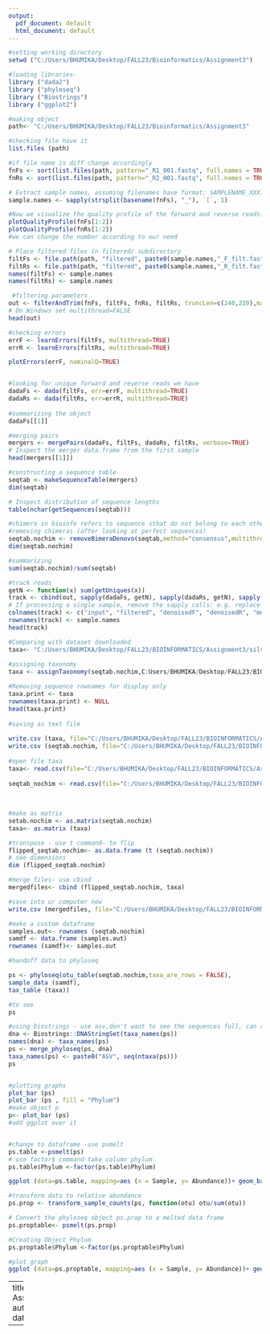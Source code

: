 ---
output:
  pdf_document: default
  html_document: default
---

```{r}
#setting working directory
setwd ("C:/Users/BHUMIKA/Desktop/FALL23/Bioinformatics/Assignment3")

#loading libraries- 
library ("dada2")
library ("phyloseq")
library ("Biostrings")
library ("ggplot2")

#making object
path<- "C:/Users/BHUMIKA/Desktop/FALL23/Bioinformatics/Assignment3"

#checking file have it
list.files (path)

#if file name is diff change accordingly
fnFs <- sort(list.files(path, pattern="_R1_001.fastq", full.names = TRUE))
fnRs <- sort(list.files(path, pattern="_R2_001.fastq", full.names = TRUE))

# Extract sample names, assuming filenames have format: SAMPLENAME_XXX.fastq
sample.names <- sapply(strsplit(basename(fnFs), "_"), `[`, 1)

#Now we visualize the quality profile of the forward and reverse reads:
plotQualityProfile(fnFs[1:2])
plotQualityProfile(fnRs[1:2])
#we can change the number according to our need

# Place filtered files in filtered/ subdirectory
filtFs <- file.path(path, "filtered", paste0(sample.names,"_F_filt.fastq.gz"))
filtRs <- file.path(path, "filtered", paste0(sample.names,"_R_filt.fastq.gz"))
names(filtFs) <- sample.names
names(filtRs) <- sample.names

 #filtering parameters
out <- filterAndTrim(fnFs, filtFs, fnRs, filtRs, truncLen=c(240,220),maxN=0, maxEE=c(2,2), truncQ=2, rm.phix=TRUE,compress=TRUE, multithread=FALSE) 
# On Windows set multithread=FALSE
head(out)

#checking errors
errF <- learnErrors(filtFs, multithread=TRUE)
errR <- learnErrors(filtRs, multithread=TRUE)

plotErrors(errF, nominalQ=TRUE)


#looking for unique forward and reverse reads we have 
dadaFs <- dada(filtFs, err=errF, multithread=TRUE)
dadaRs <- dada(filtRs, err=errR, multithread=TRUE)
 
#summarizing the object
dadaFs[[1]]

#merging pairs
mergers <- mergePairs(dadaFs, filtFs, dadaRs, filtRs, verbose=TRUE)
# Inspect the merger data.frame from the first sample
head(mergers[[1]])

#constructing a sequence table
seqtab <- makeSequenceTable(mergers)
dim(seqtab)

# Inspect distribution of sequence lengths
table(nchar(getSequences(seqtab)))

#chimera in bioinfo refers to sequence sthat do not belong to each other
#removing chimeras (after looking at perfect sequences)
seqtab.nochim <- removeBimeraDenovo(seqtab,method="consensus",multithread=TRUE, verbose=TRUE) 
dim(seqtab.nochim)

#summarizing 
sum(seqtab.nochim)/sum(seqtab)

#track reads
getN <- function(x) sum(getUniques(x))
track <- cbind(out, sapply(dadaFs, getN), sapply(dadaRs, getN), sapply(mergers, getN), rowSums(seqtab.nochim))
# If processing a single sample, remove the sapply calls: e.g. replace sapply(dadaFs, getN) with getN(dadaFs)
colnames(track) <- c("input", "filtered", "denoisedF", "denoisedR", "merged", "nonchim")
rownames(track) <- sample.names
head(track)

#Comparing with dataset downloaded
taxa<- "C:/Users/BHUMIKA/Desktop/FALL23/BIOINFORMATICS/Assignment3/silva_nr99_v138.1_train_set.fa.gz"
       
#assigning taxonomy
taxa <- assignTaxonomy(seqtab.nochim,C:Users/BHUMIKA/Desktop/FALL23/BIOINFORMATICS/Assignment3/silva_nr99_v138.1_train_set.fa.gz, multithread=FALSE)

#Removing sequence rownames for display only
taxa.print <- taxa
rownames(taxa.print) <- NULL
head(taxa.print)
       
#saving as text file
       
write.csv (taxa, file="C:/Users/BHUMIKA/Desktop/FALL23/BIOINFORMATICS/Assignment3/taxa.csv")
write.csv (seqtab.nochim, file="C:/Users/BHUMIKA/Desktop/FALL23/BIOINFORMATICS/Assignment3/seqtab_nochim.csv")
       
#open file taxa
taxa<- read.csv(file="C:/Users/BHUMIKA/Desktop/FALL23/BIOINFORMATICS/Assignment3/taxa.csv", sep=',',row.names=1)
       
seqtab_nochim <- read.csv(file="C:/Users/BHUMIKA/Desktop/FALL23/BIOINFORMATICS/Assignment3/seqtab_nochim.csv", sep=',',row.names=1)
       
      
       
#make as matrix
setab.nochim <- as.matrix(seqtab.nochim)
taxa<- as.matrix (taxa)

#transpose - use t command- to flip
flipped_seqtab.nochim<- as.data.frame (t (seqtab.nochim))
# see dimensions
dim (flipped_seqtab.nochim)

#merge files- use cbind
mergedfiles<- cbind (flipped_seqtab.nochim, taxa)

#save into ur computer now
write.csv (mergedfiles, file="C:/Users/BHUMIKA/Desktop/FALL23/BIOINFORMATICS/Assignment3/mergedfiles.csv")

#make a custom dataframe
samples.out<- rownames (seqtab.nochim)
samdf <- data.frame (samples.out)
rownames (samdf)<- samples.out

#handoff data to phyloseq

ps <- phyloseq(otu_table(seqtab.nochim,taxa_are_rows = FALSE),
sample_data (samdf),
tax_table (taxa))

#to see 
ps

#using biostrings - use asv,don't want to see the sequences full, can renam eanythings using this
dna <- Biostrings::DNAStringSet(taxa_names(ps))
names(dna) <- taxa_names(ps)
ps <- merge_phyloseq(ps, dna)
taxa_names(ps) <- paste0("ASV", seq(ntaxa(ps)))
ps


#plotting graphs
plot_bar (ps)
plot_bar (ps , fill = "Phylum")
#make object p
p<- plot_bar (ps)
#add ggplot over it


#change to dataframe -use psmelt
ps.table <-psmelt(ps)
# use factor$ command-take column phylum 
ps.table$Phylum <-factor(ps.table$Phylum)

ggplot (data=ps.table, mapping=aes (x = Sample, y= Abundance))+ geom_bar(aes(fill=Phylum), stat= "identity",position="stack")

#transform data to relative abundance
ps.prop <- transform_sample_counts(ps, function(otu) otu/sum(otu))

# Convert the phyloseq object ps.prop to a melted data frame
ps.proptable<- psmelt(ps.prop)

#Creating Object Phylum
ps.proptable$Phylum <-factor(ps.proptable$Phylum)

#plot graph
ggplot (data=ps.proptable, mapping=aes (x = Sample, y= Abundance))+ geom_bar(aes(fill=Phylum), stat= "identity",position="stack")
```



---
title: Assignment3_script.R
author: BHUMIKA
date: '2023-11-13'

---
